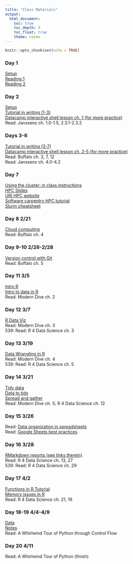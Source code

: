 ```yaml
---
title: "Class Materials"
output: 
  html_document:
    toc: true
    toc_depth: 3
    toc_float: true
    theme: cosmo
---
```


```r
knitr::opts_chunk$set(echo = TRUE)
```

### Day 1
[Setup](https://rachelss.github.io/BigDataSetup/)  
[Reading 1](https://www.practicereproducibleresearch.org/core-chapters/1-intro.html)  
[Reading 2](https://www.practicereproducibleresearch.org/core-chapters/0-preface.html)

### Day 2    
[Setup](http://swcarpentry.github.io/shell-novice/setup.html)  
[Tutorial in writing (1-3)](http://swcarpentry.github.io/shell-novice/)  
[Datacamp interactive shell lesson ch. 1 (for more practice)](https://www.datacamp.com/courses/introduction-to-shell-for-data-science)  
Read: Janssens ch. 1.0-1.5, 2.3.1-2.3.2

### Days 3-6    
[Tutorial in writing (3-7)](http://swcarpentry.github.io/shell-novice/)  
[Datacamp interactive shell lesson ch. 2-5 (for more practice)](https://www.datacamp.com/courses/introduction-to-shell-for-data-science)  
Read: Buffalo ch. 3, 7, 12  
Read: Janssens ch. 4.0-4.2

### Day 7  
[Using the cluster: in class instructions](cluster_instructions.html)  
[HPC Slides](hpcslides.pdf)  
[URI HPC website](https://web.uri.edu/hpc-research-computing/)  
[Software carpentry HPC tutorial](https://hpc-carpentry.github.io/hpc-intro/)  
[Slurm cheatsheet](https://isugenomics.github.io/bioinformatics-workbook/Appendix/HPC/SLURM/slurm-cheatsheat.html)

### Day 8 2/21
[Cloud computing](cloud_instructions.html)  
Read: Buffalo ch. 4

### Day 9-10 2/26-2/28
[Version control with Git](http://swcarpentry.github.io/git-novice/)  
Read: Buffalo ch. 5

### Day 11 3/5
[Intro R](https://datacarpentry.org/R-ecology-lesson/00-before-we-start.html)  
[Intro to data in R](02-starting-with-data.html)  
Read: Modern Dive ch. 2

### Day 12 3/7
[R Data Viz](https://datacarpentry.org/R-ecology-lesson/04-visualization-ggplot2.html)  
Read: Modern Dive ch. 3  
539: Read: R 4 Data Science ch. 3

### Day 13 3/19
[Data Wrangling in R](https://datacarpentry.org/R-ecology-lesson/03-dplyr.html)  
Read: Modern Dive ch. 4  
539: Read: R 4 Data Science ch. 5

### Day 14 3/21  
[Tidy data](https://datacarpentry.org/spreadsheet-ecology-lesson/)  
[Data to tidy](https://ndownloader.figshare.com/files/2252083)  
[Spread and gather](http://swcarpentry.github.io/r-novice-gapminder/14-tidyr/index.html)  
Read: Modern Dive ch. 5; R 4 Data Science ch. 12

### Day 15 3/26
Read: [Data organization in spreadsheets](https://www.tandfonline.com/doi/pdf/10.1080/00031305.2017.1375989)  
Read: [Google Sheets best practices](https://matthewlincoln.net/2018/03/26/best-practices-for-using-google-sheets-in-your-data-project.html)

### Day 16 3/28  
[RMarkdown reports (see links therein)](http://swcarpentry.github.io/r-novice-gapminder/15-knitr-markdown/index.html)  
Read: R 4 Data Science ch. 13, 27  
539: Read: R 4 Data Science ch. 29

### Day 17 4/2  
[Functions in R Tutorial](http://swcarpentry.github.io/r-novice-gapminder/10-functions/index.html)  
[Memory issues in R](https://privefl.github.io/advr38book/performance.html#rs-memory-management)  
Read: R 4 Data Science ch. 21, 19  

### Day 18-19 4/4-4/9
[Data](https://d37djvu3ytnwxt.cloudfront.net/assets/courseware/v1/1d1e264f416e27b22a0b8c970d52f3e3/asset-v1:HarvardX+PH526x+3T2016+type@asset+block/Books_EngFr.zip)  
[Notes](text_analysis.html)  
Read: A Whirlwind Tour of Python through Control Flow

### Day 20 4/11
Read: A Whirlwind Tour of Python (finish)